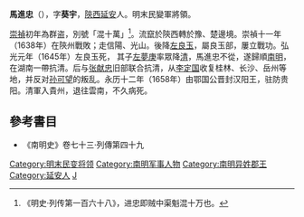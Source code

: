 {{expand|time=2009-07-20T01:02:00+00:00}}
'''馬進忠'''（{{bd|？||1659年|catIdx=M}}），字'''葵宇'''，[[陝西|陝西]][[延安|延安]]人。明末民變軍將領。

[[崇禎|崇禎]]初年為群盗，別號「混十萬」<ref>《明史·列传第一百六十八》，进忠即贼中渠魁混十万也。</ref>。流竄於陝西轉於豫、楚邊境。崇禎十一年（1638年）在陝州戰敗；走信陽、光山。後降[[左良玉|左良玉]]，屬良玉部，屢立戰功。弘光元年（1645年）左良玉死， 其子[[左夢庚|左夢庚]]率眾降[[清|清]]，馬進忠不從，遂歸順[[南明|南明]]，在湖南一帶抗清。后与[[张献忠|张献忠]]旧部联合抗清，从[[李定国|李定国]]收复桂林、长沙、岳州等地，并反对[[孙可望|孙可望]]的叛乱。永历十二年（1658年）由鄂国公晋封汉阳王，驻防贵阳。清軍入貴州，退往雲南，不久病死。

==參考書目==
* 《南明史》卷七十三·列傳第四十九

[[Category:明末民变将领|Category:明末民变将领]]
[[Category:南明军事人物|Category:南明军事人物]]
[[Category:南明异姓郡王|Category:南明异姓郡王]]
[[Category:延安人|Category:延安人]]
[[Category:马姓|J]]